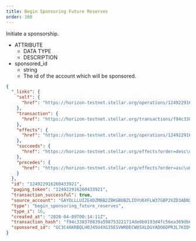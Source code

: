 ```yaml
---
title: Begin Sponsoring Future Reserves
order: 160
---
```



Initiate a sponsorship.

<AttributeTable>

- ATTRIBUTE
  - DATA TYPE
  - DESCRIPTION
- sponsored_id
  - string
  - The id of the account which will be sponsored.

</AttributeTable>

<ExampleResponse>

```json
{
  "_links": {
    "self": {
      "href": "https://horizon-testnet.stellar.org/operations/124922916260433921"
    },
    "transaction": {
      "href": "https://horizon-testnet.stellar.org/transactions/f94c338370839a598753221714de0b0193d4fc56ea369db6efe88f18669cc5a1"
    },
    "effects": {
      "href": "https://horizon-testnet.stellar.org/operations/124922916260433921/effects"
    },
    "succeeds": {
      "href": "https://horizon-testnet.stellar.org/effects?order=desc\u0026cursor=124922916260433921"
    },
    "precedes": {
      "href": "https://horizon-testnet.stellar.org/effects?order=asc\u0026cursor=124922916260433921"
    }
  },
  "id": "124922916260433921",
  "paging_token": "124922916260433921",
  "transaction_successful": true,
  "source_account": "GAYOLLLUIZE4DZMBB2ZBKGBUBZLIOYU6XFLW37GBP2VZD3ABNXCW4BVA",
  "type": "begin_sponsoring_future_reserves",
  "type_i": 16,
  "created_at": "2020-04-09T00:14:11Z",
  "transaction_hash": "f94c338370839a598753221714de0b0193d4fc56ea369db6efe88f18669cc5a1",
  "sponsored_id": "GC3C4AKRBQLHOJ45U4XG35ESVWRDECWO5XLDGYADO6DPR3L7KIDVUMML"
}
```

</ExampleResponse>

